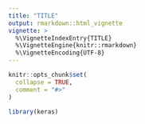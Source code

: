 ```yaml
---
title: "TITLE"
output: rmarkdown::html_vignette
vignette: >
  %\VignetteIndexEntry{TITLE}
  %\VignetteEngine{knitr::rmarkdown}
  %\VignetteEncoding{UTF-8}
---
```


```r
knitr::opts_chunk$set(
  collapse = TRUE,
  comment = "#>"
)
```

```r
library(keras)
```
